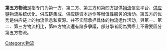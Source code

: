 {{Unreferenced|time=2017-12-11T12:54:47+00:00}}
'''第五方物流'''是指专门为第一方、第二方、第三方和第四方提供[[物流|物流]]信息平台、[[供应链|供应链]]物流系统优化、供应链集成、供应链资本运作等增值性服务的活动。第五方的优势是供应链上的物流信息和资源。并不实际承担具体的物流运作活动。與第一、第二、第三方物流相比，第四方物流還有諸多爭議，部分學者認為實際上不需要區分第五方物流。

[[Category:物流|Category:物流]]